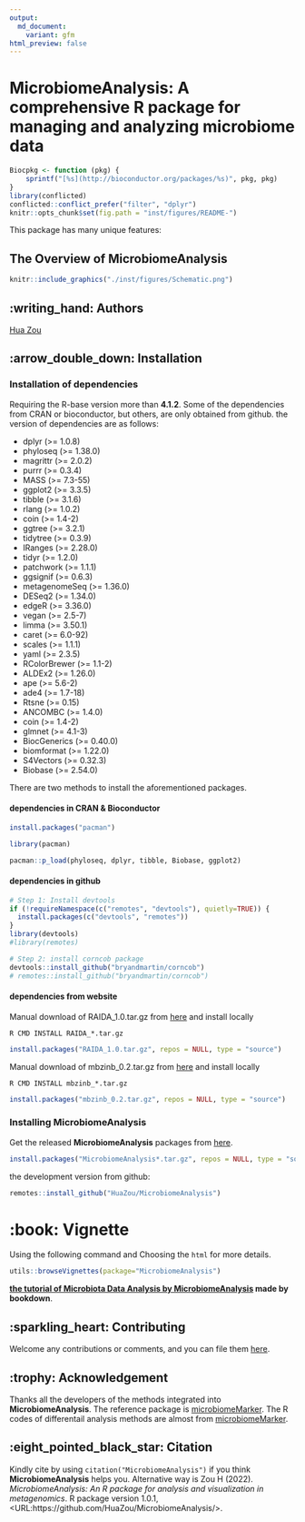 ```yaml
---
output: 
  md_document:
    variant: gfm
html_preview: false
---
```


<!-- README.md is generated from README.Rmd. Please edit that file -->

# MicrobiomeAnalysis: A comprehensive R package for managing and analyzing microbiome data 

```r
Biocpkg <- function (pkg) {
    sprintf("[%s](http://bioconductor.org/packages/%s)", pkg, pkg)
}
library(conflicted)
conflicted::conflict_prefer("filter", "dplyr")
knitr::opts_chunk$set(fig.path = "inst/figures/README-")
```

This package has many unique features:

## The Overview of **MicrobiomeAnalysis**

```r
knitr::include_graphics("./inst/figures/Schematic.png")
```

## :writing_hand: Authors

[Hua Zou](mailto:zouhua1@outlook.com)


## :arrow_double_down: Installation


### Installation of dependencies

Requiring the R-base version more than **4.1.2**. Some of the dependencies from CRAN or bioconductor, but others, are only obtained from github. the version of dependencies are as follows:

* dplyr (>= 1.0.8)
* phyloseq (>= 1.38.0)
* magrittr (>= 2.0.2)
* purrr (>= 0.3.4)
* MASS (>= 7.3-55)
* ggplot2 (>= 3.3.5)
* tibble (>= 3.1.6)
* rlang (>= 1.0.2)
* coin (>= 1.4-2)
* ggtree (>= 3.2.1)
* tidytree (>= 0.3.9)
* IRanges (>= 2.28.0)
* tidyr (>= 1.2.0)
* patchwork (>= 1.1.1)
* ggsignif (>= 0.6.3)
* metagenomeSeq (>= 1.36.0)
* DESeq2 (>= 1.34.0)
* edgeR (>= 3.36.0) 
* vegan (>= 2.5-7)
* limma (>= 3.50.1)
* caret (>= 6.0-92)
* scales (>= 1.1.1)
* yaml (>= 2.3.5)
* RColorBrewer (>= 1.1-2)
* ALDEx2 (>= 1.26.0)
* ape (>= 5.6-2)
* ade4 (>= 1.7-18)
* Rtsne (>= 0.15)
* ANCOMBC (>= 1.4.0)
* coin (>= 1.4-2)
* glmnet (>= 4.1-3)
* BiocGenerics (>= 0.40.0)
* biomformat (>= 1.22.0)
* S4Vectors (>= 0.32.3)
* Biobase (>= 2.54.0)


There are two methods to install the aforementioned packages.

#### dependencies in CRAN & Bioconductor
```R
install.packages("pacman")

library(pacman)

pacman::p_load(phyloseq, dplyr, tibble, Biobase, ggplot2)
```

#### dependencies in github
```R
# Step 1: Install devtools
if (!requireNamespace(c("remotes", "devtools"), quietly=TRUE)) {
  install.packages(c("devtools", "remotes"))
}
library(devtools)
#library(remotes)

# Step 2: install corncob package
devtools::install_github("bryandmartin/corncob")
# remotes::install_github("bryandmartin/corncob")
```

#### dependencies from website

Manual download of RAIDA_1.0.tar.gz from [here](http://cals.arizona.edu/~anling/software/RAIDA_1.0.tar.gz) and install locally 
```shell
R CMD INSTALL RAIDA_*.tar.gz

```
```R
install.packages("RAIDA_1.0.tar.gz", repos = NULL, type = "source")
```

Manual download of mbzinb_0.2.tar.gz from [here](https://github.com/jchen1981/MicrobiomeDDA/blob/master/mbzinb_0.2.tar.gz) and install locally 
```shell
R CMD INSTALL mbzinb_*.tar.gz

```
```R
install.packages("mbzinb_0.2.tar.gz", repos = NULL, type = "source")
```

### Installing MicrobiomeAnalysis

Get the released **MicrobiomeAnalysis** packages from [here](https://github.com/HuaZou/MicrobiomeAnalysis/releases).

```r
install.packages("MicrobiomeAnalysis*.tar.gz", repos = NULL, type = "source")
```

the development version from github:

```r
remotes::install_github("HuaZou/MicrobiomeAnalysis")
```

# :book: Vignette

Using the following command and Choosing the `html` for more details.

```R
utils::browseVignettes(package="MicrobiomeAnalysis")
```

**[the tutorial of Microbiota Data Analysis by MicrobiomeAnalysis](https://zouhua.top/MicrobiomeAnalysis_book/) made by bookdown**.


## :sparkling_heart: Contributing

Welcome any contributions or comments, and you can file them [here](https://github.com/HuaZou/MicrobiomeAnalysis/issues).

## :trophy: Acknowledgement

Thanks all the developers of the methods integrated into **MicrobiomeAnalysis**.  The reference package is [microbiomeMarker](https://github.com/yiluheihei/microbiomeMarker). The R codes of differentail analysis methods are almost from [microbiomeMarker](https://github.com/yiluheihei/microbiomeMarker).

## :eight_pointed_black_star: Citation 

Kindly cite by using `citation("MicrobiomeAnalysis")` if you think **MicrobiomeAnalysis** helps you. Alternative way is Zou H (2022). _MicrobiomeAnalysis: An R package for analysis and visualization in metagenomics_. R package version 1.0.1, <URL:https://github.com/HuaZou/MicrobiomeAnalysis/>.

